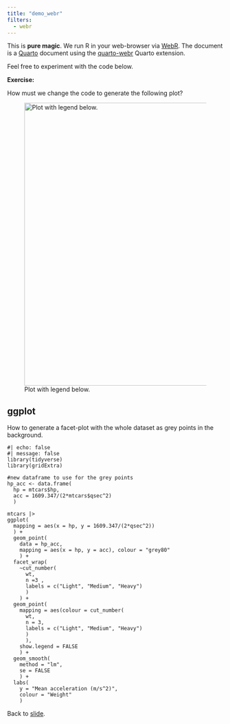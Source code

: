 ```yaml
---
title: "demo_webr"
filters: 
  - webr
---
```


This is **pure magic**.
We run R in your web-browser via [WebR](https://docs.r-wasm.org/webr/latest/).
The document is a [Quarto](https://quarto.org) document using the [quarto-webr](https://quarto-webr.thecoatlessprofessor.com) Quarto extension.

Feel free to experiment with the code below.

**Exercise:**

How must we change the code to generate the following plot?

![Plot with legend below.](qwebr-canvas-image.png){width="657"}

## ggplot

How to generate a facet-plot with the whole dataset as grey points in the background.

```webr-r
#| echo: false
#| message: false
library(tidyverse)
library(gridExtra)

#new dataframe to use for the grey points
hp_acc <- data.frame(
  hp = mtcars$hp, 
  acc = 1609.347/(2*mtcars$qsec^2)
  )

mtcars |> 
ggplot(
  mapping = aes(x = hp, y = 1609.347/(2*qsec^2))
  ) +
  geom_point(
    data = hp_acc, 
    mapping = aes(x = hp, y = acc), colour = "grey80"
    ) +
  facet_wrap(
    ~cut_number(
      wt, 
      n =3 , 
      labels = c("Light", "Medium", "Heavy")
      )
    ) +
  geom_point(
    mapping = aes(colour = cut_number(
      wt, 
      n = 3, 
      labels = c("Light", "Medium", "Heavy")
      )
      ),
    show.legend = FALSE
    ) +
  geom_smooth(
    method = "lm", 
    se = FALSE
    ) +
  labs(
    y = "Mean acceleration (m/s^2)", 
    colour = "Weight"
    )
```

Back to [slide](index.html).
